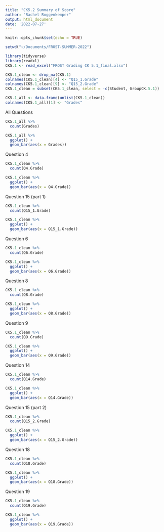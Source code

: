 ```yaml
---
title: "CK5.2 Summary of Score"
author: "Rachel Roggenkemper"
output: html_document
date: '2022-07-27'
---
```


```r
knitr::opts_chunk$set(echo = TRUE)
```

```r
setwd("~/Documents/FROST-SUMMER-2022")

library(tidyverse)
library(readxl)  
CK5.1 <- read_excel("FROST Grading CK 5.1_final.xlsx")
```

```r
CK5.1_clean <- drop_na(CK5.1)
colnames(CK5.1_clean)[4] <- "Q15_1.Grade"
colnames(CK5.1_clean)[9] <- "Q15_2.Grade"
CK5.1_clean = subset(CK5.1_clean, select = -c(Student, GroupCK.5.1))
```

```r
CK5.1_all <- data.frame(unlist(CK5.1_clean))
colnames(CK5.1_all)[1] <- "Grades"
```


All Questions 
```r
CK5.1_all %>%
  count(Grades)
```

```r
CK5.1_all %>%
  ggplot() +
  geom_bar(aes(x = Grades))
```


Question 4
```r
CK5.1_clean %>%
  count(Q4.Grade)
```

```r
CK5.1_clean %>%
  ggplot() +
  geom_bar(aes(x = Q4.Grade))
```


Question 15 (part 1)
```r
CK5.1_clean %>%
  count(Q15_1.Grade)
```

```r
CK5.1_clean %>%
  ggplot() +
  geom_bar(aes(x = Q15_1.Grade))
```


Question 6
```r
CK5.1_clean %>%
  count(Q6.Grade)
```

```r
CK5.1_clean %>%
  ggplot() +
  geom_bar(aes(x = Q6.Grade))
```


Question 8
```r
CK5.1_clean %>%
  count(Q8.Grade)
```

```r
CK5.1_clean %>%
  ggplot() +
  geom_bar(aes(x = Q8.Grade))
```


Question 9
```r
CK5.1_clean %>%
  count(Q9.Grade)
```

```r
CK5.1_clean %>%
  ggplot() +
  geom_bar(aes(x = Q9.Grade))
```


Question 14
```r
CK5.1_clean %>%
  count(Q14.Grade)
```

```r
CK5.1_clean %>%
  ggplot() +
  geom_bar(aes(x = Q14.Grade))
```


Question 15 (part 2)
```r
CK5.1_clean %>%
  count(Q15_2.Grade)
```

```r
CK5.1_clean %>%
  ggplot() +
  geom_bar(aes(x = Q15_2.Grade))
```


Question 18
```r
CK5.1_clean %>%
  count(Q18.Grade)
```

```r
CK5.1_clean %>%
  ggplot() +
  geom_bar(aes(x = Q18.Grade))
```


Question 19
```r
CK5.1_clean %>%
  count(Q19.Grade)
```

```r
CK5.1_clean %>%
  ggplot() +
  geom_bar(aes(x = Q19.Grade))
```
